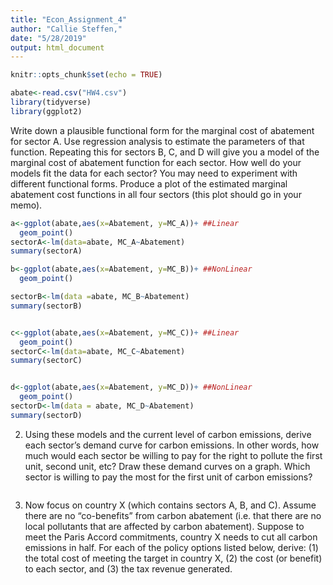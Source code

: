 ```yaml
---
title: "Econ_Assignment_4"
author: "Callie Steffen,"
date: "5/28/2019"
output: html_document
---
```


```r
knitr::opts_chunk$set(echo = TRUE)
```

```r
abate<-read.csv("HW4.csv")
library(tidyverse)
library(ggplot2)

```
Write down a plausible functional form for the marginal cost of abatement for sector A. Use regression analysis to estimate the parameters of that function. Repeating this for sectors B, C, and D will give you a model of the marginal cost of abatement function for each sector. How well do your models fit the data for each sector? You may need to experiment with different functional forms. Produce a plot of the estimated marginal abatement cost functions in all four sectors (this plot should go in your memo).


```r
a<-ggplot(abate,aes(x=Abatement, y=MC_A))+ ##Linear
  geom_point()
sectorA<-lm(data=abate, MC_A~Abatement)
summary(sectorA)

b<-ggplot(abate,aes(x=Abatement, y=MC_B))+ ##NonLinear
  geom_point()

sectorB<-lm(data =abate, MC_B~Abatement)
summary(sectorB)


c<-ggplot(abate,aes(x=Abatement, y=MC_C))+ ##Linear
  geom_point()
sectorC<-lm(data=abate, MC_C~Abatement)
summary(sectorC)


d<-ggplot(abate,aes(x=Abatement, y=MC_D))+ ##NonLinear
  geom_point()
sectorD<-lm(data = abate, MC_D~Abatement)
summary(sectorD)


```


2. Using these models and the current level of carbon emissions, derive each sector’s demand curve for carbon emissions. In other words, how much would each sector be willing to pay for the right to pollute the first unit, second unit, etc? Draw these demand curves on a graph. Which sector is willing to pay the most for the first unit of carbon emissions?

```r

```


3. Now focus on country X (which contains sectors A, B, and C). Assume there are no “co-benefits” from carbon abatement (i.e. that there are no local pollutants that are affected by carbon abatement). Suppose to meet the Paris Accord commitments, country X needs to cut all carbon emissions in half. For each of the policy options listed below, derive: (1) the total cost of meeting the target in country X, (2) the cost (or benefit) to each sector, and (3) the tax revenue generated.
```r

```

